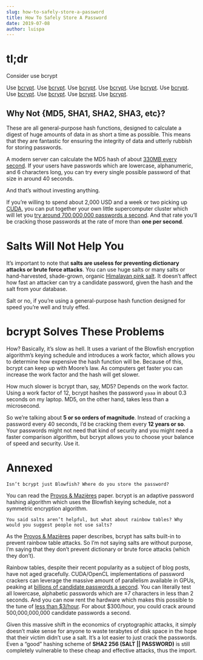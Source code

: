 ```yaml
---
slug: how-to-safely-store-a-password
title: How To Safely Store A Password
date: 2019-07-08
author: luispa
---
```





# tl;dr
Consider use bcrypt

Use [bcrypt](https://www.npmjs.com/package/bcrypt). Use [bcrypt](http://www.usenix.org/events/usenix99/provos.html). Use [bcrypt](https://github.com/codahale/bcrypt-ruby). Use [bcrypt](http://pypi.python.org/pypi/py-bcrypt/). Use [bcrypt](http://derekslager.com/blog/posts/2007/10/bcrypt-dotnet-strong-password-hashing-for-dotnet-and-mono.ashx). Use [bcrypt](http://p3rl.org/Authen::Passphrase::BlowfishCrypt). Use [bcrypt](http://www.mindrot.org/projects/jBCrypt/). Use [bcrypt](http://www.openwall.com/crypt/). Use [bcrypt](http://www.openwall.com/phpass/). Use [bcrypt](https://github.com/smarkets/erlang-bcrypt).

## Why Not {MD5, SHA1, SHA2, SHA3, etc}?

These are all general-purpose hash functions, designed to calculate a digest of huge amounts of data in as short a time as possible. This means that they are fantastic for ensuring the integrity of data and utterly rubbish for storing passwords.

A modern server can calculate the MD5 hash of about [330MB every second](http://www.cryptopp.com/benchmarks-amd64.html). If your users have passwords which are lowercase, alphanumeric, and 6 characters long, you can try every single possible password of that size in around 40 seconds.

And that’s without investing anything.

If you’re willing to spend about 2,000 USD and a week or two picking up [CUDA](http://www.nvidia.com/object/cuda_home.html), you can put together your own little supercomputer cluster which will let you [try around 700,000,000 passwords a second](http://www.win.tue.nl/cccc/sha-1-challenge.html). And that rate you’ll be cracking those passwords at the rate of more than **one per second**.

# Salts Will Not Help You

It’s important to note that **salts are useless for preventing dictionary attacks or brute force attacks**. You can use huge salts or many salts or hand-harvested, shade-grown, organic [Himalayan pink salt](http://en.wikipedia.org/wiki/Himalayan_salt). It doesn’t affect how fast an attacker can try a candidate password, given the hash and the salt from your database.

Salt or no, if you’re using a general-purpose hash function designed for speed you’re well and truly effed.

# bcrypt Solves These Problems

How? Basically, it’s slow as hell. It uses a variant of the Blowfish encryption algorithm’s keying schedule and introduces a work factor, which allows you to determine how expensive the hash function will be. Because of this, bcrypt can keep up with Moore’s law. As computers get faster you can increase the work factor and the hash will get slower.

How much slower is bcrypt than, say, MD5? Depends on the work factor. Using a work factor of 12, bcrypt hashes the password `yaaa` in about 0.3 seconds on my laptop. MD5, on the other hand, takes less than a microsecond.

So we’re talking about **5 or so orders of magnitude**. Instead of cracking a password every 40 seconds, I’d be cracking them every **12 years or so**. Your passwords might not need that kind of security and you might need a faster comparison algorithm, but bcrypt allows you to choose your balance of speed and security. Use it.

# Annexed

`Isn’t bcrypt just Blowfish? Where do you store the password?`

You can read the [Provos & Mazières](http://www.usenix.org/events/usenix99/provos.html) paper. bcrypt is an adaptive password hashing algorithm which uses the Blowfish keying schedule, not a symmetric encryption algorithm.


`You said salts aren’t helpful, but what about rainbow tables? Why would you suggest people not use salts?`

As the [Provos & Mazières](http://www.usenix.org/events/usenix99/provos.html) paper describes, bcrypt has salts built-in to prevent rainbow table attacks. So I’m not saying salts are without purpose, I’m saying that they don’t prevent dictionary or brute force attacks (which they don’t).

Rainbow tables, despite their recent popularity as a subject of blog posts, have not aged gracefully. CUDA/OpenCL implementations of password crackers can leverage the massive amount of parallelism available in GPUs, peaking at [billions of candidate passwords a second](http://www.golubev.com/hashgpu.htm). You can literally test all lowercase, alphabetic passwords which are ≤7 characters in less than 2 seconds. And you can now rent the hardware which makes this possible to the tune of [less than $3/hour](http://aws.amazon.com/ec2/#pricing). For about $300/hour, you could crack around 500,000,000,000 candidate passwords a second.

Given this massive shift in the economics of cryptographic attacks, it simply doesn’t make sense for anyone to waste terabytes of disk space in the hope that their victim didn’t use a salt. It’s a lot easier to just crack the passwords. Even a “good” hashing scheme of **SHA2 256 (SALT || PASSWORD)** is still completely vulnerable to these cheap and effective attacks, thus the import.

